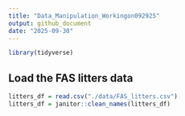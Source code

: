```yaml
---
title: "Data_Manipulation_Workingon092925"
output: github_document
date: "2025-09-30"
---
```



```r
library(tidyverse)
```

## Load the FAS litters data

```r
litters_df = read.csv("./data/FAS_litters.csv")
litters_df = janitor::clean_names(litters_df)
```
